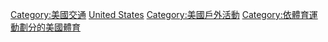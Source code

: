 {{Portal|美國}}
[[Category:美國交通|Category:美國交通]]
[[Category:各國步行|United States]]
[[Category:美國戶外活動|Category:美國戶外活動]]
[[Category:依體育運動劃分的美國體育|Category:依體育運動劃分的美國體育]]